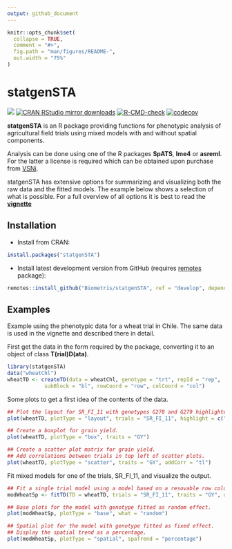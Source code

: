 ```yaml
---
output: github_document
---
```


<!-- README.md is generated from README.Rmd. Please edit that file -->

```r
knitr::opts_chunk$set(
  collapse = TRUE,
  comment = "#>",
  fig.path = "man/figures/README-",
  out.width = "75%"
)
```

# statgenSTA

[![](https://www.r-pkg.org/badges/version/statgenSTA)](https://www.r-pkg.org/pkg/statgenSTA)
[![CRAN RStudio mirror downloads](https://cranlogs.r-pkg.org/badges/statgenSTA)](https://www.r-pkg.org/pkg/statgenSTA)
[![R-CMD-check](https://github.com/Biometris/statgenSTA/workflows/R-CMD-check/badge.svg)](https://github.com/Biometris/statgenSTA/actions?workflow=R-CMD-check)
[![codecov](https://codecov.io/gh/Biometris/statgenSTA/branch/master/graph/badge.svg)](https://codecov.io/gh/Biometris/statgenSTA)

**statgenSTA** is an R package providing functions for phenotypic analysis of agricultural field trials using mixed models with and without spatial components.

Analysis can be done using one of the R packages **SpATS**, **lme4** or **asreml**. For the latter a license is required which can be obtained upon purchase from [VSNi](<http://www.vsni.co.uk/software/asreml-r>).

statgenSTA has extensive options for summarizing and visualizing both the raw data and the fitted models. The example below shows a selection of what is possible. For a full overview of all options it is best to read the [**vignette**](https://biometris.github.io/statgenSTA/articles)

## Installation

* Install from CRAN:

```r
install.packages("statgenSTA")
```

* Install latest development version from GitHub (requires [remotes](https://github.com/r-lib/remotes) package):

```r
remotes::install_github("Biometris/statgenSTA", ref = "develop", dependencies = TRUE)
```

## Examples

Example using the phenotypic data for a wheat trial in Chile. The same data is used in the vignette and described there in detail.

First get the data in the form required by the package, converting it to an object of class **T(rial)D(ata)**.
```r
library(statgenSTA)
data("wheatChl")
wheatTD <- createTD(data = wheatChl, genotype = "trt", repId = "rep",
            subBlock = "bl", rowCoord = "row", colCoord = "col")
```

Some plots to get a first idea of the contents of the data.
```r
## Plot the layout for SR_FI_11 with genotypes G278 and G279 highlighted.
plot(wheatTD, plotType = "layout", trials = "SR_FI_11", highlight = c("G278", "G279"))
```

```r
## Create a boxplot for grain yield.
plot(wheatTD, plotType = "box", traits = "GY")
```

```r
## Create a scatter plot matrix for grain yield.
## Add correlations between trials in top left of scatter plots.
plot(wheatTD, plotType = "scatter", traits = "GY", addCorr = "tl")
```

Fit mixed models for one of the trials, SR_FI_11, and visualize the output.
```r
## Fit a single trial model using a model based on a resovable row column design.
modWheatSp <- fitTD(TD = wheatTD, trials = "SR_FI_11", traits = "GY", design = "res.rowcol")
```

```r
## Base plots for the model with genotype fitted as random effect.
plot(modWheatSp, plotType = "base", what = "random")
```

```r
## Spatial plot for the model with genotype fitted as fixed effect.
## Display the spatial trend as a percentage.
plot(modWheatSp, plotType = "spatial", spaTrend = "percentage")
```

